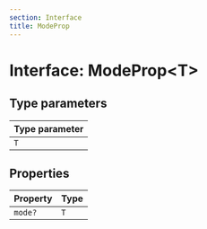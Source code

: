 ```yaml
---
section: Interface
title: ModeProp
---
```


# Interface: ModeProp\<T\>

## Type parameters

| Type parameter |
| :------ |
| `T` |

## Properties

| Property | Type |
| :------ | :------ |
| `mode?` | `T` |
